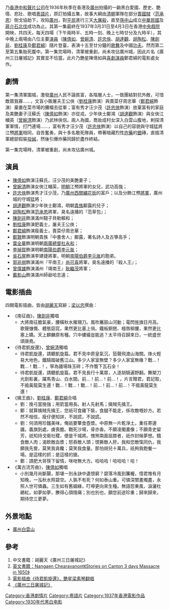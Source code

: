 {{no footnotes|time=2015-05-30T12:49:13+00:00}}
{{Infobox Film
|片名          = 廣州三日屠城記
|電影原名      = ''{{lang|en|Stories on Canton 3 days Massacre in 1650}}''
|圖像          = 
|圖像說明      = 
|導演          = [[胡宗理|胡宗理]]
|監製          = [[胡麗天|胡麗天]]
|製片          = 
|編劇          = [[胡麗天|胡麗天]]
|劇本          = 
|故事          = 
|原著          = 
|旁白          = 
|統籌          = 
|主演          = [[陳倩如|陳倩如]]、[[許忠俠|許忠俠]] <br>[[曾婉清|曾婉清]]、[[胡達觀|胡達觀]] <br> [[胡陶松|胡陶松]]、[[陳劍非|陳劍非]] <br> [[劉桂康|劉桂康]]、[[鄭君綿|鄭君綿]]
|副標題        =《兩藩王入粵大殺廣州城》
|片尾曲        = 
|配樂          = [[梁以忠|梁以忠]]
|攝影          = [[徐鴻章|徐鴻章]]
|剪輯          = 
|製片商        = 香港中和聲片公司，[[德輔道中|德輔道中]]314號
|發行商        = 
|上映日期      = {{flagicon|HKG|variant=1910}}[[香港島|香港島]][[西環|西環]][[皇后大道西|皇后大道西]]421號[[中央戲院|中央戲院]]　{{film date|1937|3|31}}
|發行日期      = 
|片長          = 
|產地          = {{HKG-1910}}
|語言          = 粵語片
|預算          = 
|票房          = 
|amg_id      = 
|imdb_id     = tt0192350
}}
{{engname|《廣州三日屠城記》|'' Stories on Canton 3 days Massacre in 1650''}}乃[[香港|香港]][[中和聲片公司|中和聲片公司]]在1936年秋季在香港及[[廣州|廣州]]拍攝的一齣黑白愛國、歷史、艷情、悲壯、歌唱[[粵語片|粵語片]]，原訂拍攝五集，故事大綱由[[清朝|清朝]]軍隊在部分[[賣國賊|賣國賊]]（[[范承恩|范承恩]]）倒戈協助下，攻陷[[廣州|廣州]]，對[[平民|平民]]進行三天[[庚寅之劫|大屠殺]]，直至[[孫中山|孫中山]]成立[[中華民國|中華民國]]及[[蔣介石|蔣介石]][[北伐|北伐]]成功為止。其第一集最終在1937年3月31日至4月3日在香港[[中央戲院|中央戲院]]開映，共四天，每天四場（下午兩時半、五時一刻、晚上七時廿分及九時半），其中晚上兩場由八位主要[[演員|演員]]（[[陳倩如|陳倩如]]、[[曾婉清|曾婉清]]、[[許忠俠|許忠俠]]、[[胡達觀|胡達觀]]、[[胡陶松|胡陶松]]、[[陳劍非|陳劍非]]、[[劉桂康|劉桂康]]及[[鄭君綿|鄭君綿]]）隨片登臺，表演十五至廿分鐘的[[歌舞|歌舞]]及中國[[功夫|功夫]]。然而第二至第五集胎死腹中。第一集完場時，清軍被重創，尚未攻佔廣州城，因此片名《廣州三日屠城記》其實並不恰當。此片乃艷星陳倩如與[[喜劇演員|喜劇演員]]鄭君綿的電影處女作。

== 劇情==
第一集清軍圍城，激發[[廣州|廣州]]人民不論貧富，各階層人士，一致團結對抗外敵，可惜敵眾我寡……，文盲小販屠夫王公俠（[[劉桂康|劉桂康]]飾演）與賣菜仔周忠華（[[鄭君綿|鄭君綿]]飾演）棄置在菜市場的攤檔去從軍；富有秀才汪少茂（[[許忠俠|許忠俠]]飾演）放棄富有的家庭及美艷妻子汪蘇氏（[[陳倩如|陳倩如]]飾演）亦從戎。少年俠士鄺鴻（[[胡達觀|胡達觀]]飾演）與女俠江幗英（[[曾婉清|曾婉清]]飾演）乃武林俠侶，兩人為國，喬妝成村女深入白雲山腹地，剌探清軍軍情，打鬥連場……，富有秀才汪少茂（[[許忠俠|許忠俠]]飾演）以自己的容貌與守城猛將江槱[[將軍|將軍]]相同，自告奮勇，與十多名敢死隊員，帶著暗藏烈性[[炸藥|炸藥]]的[[銀|銀]]磚，直搗清軍總部假裝[[投誠|投誠]]，然後引爆炸藥同歸於盡作終結。

第一集完場時，清軍被重創，尚未攻佔廣州城。

== 演員 ==
* [[陳倩如|陳倩如]]飾演汪蘇氏，汪少茂的美艷妻子；
* [[曾婉清|曾婉清]]飾演女俠江幗英，[[明朝|明朝]]江槱將軍的女兒，武功高強；
* [[許忠俠|許忠俠]]飾演秀才汪少茂，乃[[廣州|廣州]][[西關|西關]][[繡花街|繡花街]]的富戶；以及分飾江槱[[將軍|將軍]]，廣州城的守城猛將；
* [[胡達觀|胡達觀]]飾演少年俠士鄺鴻，明朝[[貴族|貴族]]鄺露的兒子；
* [[胡陶松|胡陶松]]飾演[[范承恩|范承恩]]將軍，臭名遠播的『范草包』；
* [[陳劍非|陳劍非]]飾演滿州韃子貝勒賴和；
* [[劉桂康|劉桂康]]飾演肥義士，屠夫王公俠；
* [[鄭君綿|鄭君綿]]飾演瘦義士，賣菜仔周忠華；
* [[鄭賢|鄭賢]]飾演明朝貴族『中書舍人』鄺露，著名詩人及古箏高手；
* [[葉全華|葉全華]]飾演明朝[[兩廣總督|兩廣總督]][[杜永和|杜永和]]；
* [[李禎賀|李禎賀]]飾演明朝[[南陽伯爵|南陽伯爵]][[李元胤|李元胤]]；
* [[吳石屋|吳石屋]]飾演李建捷將軍，明朝[[南陽伯爵|南陽伯爵]][[李元胤|李元胤]]的胞弟。
* [[郭非弱|郭非弱]]飾演滿州『平南王』[[尚可喜|尚可喜]]將軍，臭名遠播的『殺人王』；
* [[曾偉雄|曾偉雄]]飾演滿州『靖南王』[[耿繼茂|耿繼茂]]將軍；
* [[戴影山|戴影山]]飾演滿州師爺哈志遠；

== 電影插曲 ==
四闕電影插曲，皆由[[胡麗天|胡麗天]]寫辭；[[梁以忠|梁以忠]]撰曲：

*《南征曲》，[[陳劍非|陳劍非]]獨唱
** 大將南征膽氣豪，腰橫秋水雁翎刀。風吹鼉鼓山河動；電閃旌旗日月高。歌聲慷慨、體態窈窕，果然更比塞上俏。鐵板銅琶、檀唇柳腰，果然更比塞上嬌。天上麒麟原有種。穴中螻蟻豈能逃？太平待召歸來日，一統盛世頌唐堯。
*《待君凱旋還》，[[曾婉清|曾婉清]]獨唱
** 待君凱旋還，請聽凱旋篇。君不見中原皇氣沉，笳聲飛渡山海關。烽火輕易大地色，鐵騎踏破舊江山。多少人家室無壁？多少人家室無椽？戰…！戰…！戰…！，寧為疆場珠玉碎；不作簷下瓦石全！
** 待君凱旋還，請聽凱旋篇。君不見長行十萬眾，人逐胡騎遍野翻。舞槊刀光劍影裏，躍馬青山、白水間。前…！前…！前…！，片言贈君，君記取，不搗黃龍莫生還！戰…！戰…！戰…！前…！前…！前…！不搗黃龍莫生還！
*《擒王曲》，[[劉桂康|劉桂康]]、[[鄭君綿|鄭君綿]]合唱
** 劉：挽弓當挽強；用箭當用長。射人先射馬；擒賊先擒王。
** 鄭：就算擒賊先擒王，您祇可食雞下裝，食腿不能走，係攻敵嘅妙方。若然不相信，瘦仔便知詳，不說謊，不說謊。
** 劉：何須用珍饈美味，俺祇要簞食壺漿。中原無一片乾淨土，重任寄邊疆。義旗到處，虜喪膽。戰死沙場，骨亦香。不願凌閣畫像；不願青史留芳，祇知持戈衛社稷，便是干城將。愧煞南面屈膝者，祇作封候夢想。餓食敵人肉；渴飲敵血漿；怒吞敵人頭；恨撕敵人肝。我和您敵愾同仇，我願我先嘗，莫笑我貪饞；莫笑我食量。那怕胡兒十萬兵，祇夠我飽餐一場。是這樣的抓；是這樣的搶。
** 鄭：請肥大哥筷下留情，咪咁無大方。哈哈哈！哈哈哈！哈！
*《萬古流芳曲》，[[陳倩如|陳倩如]]獨唱
** 小別幾月尚斷腸，那堪一別永訣中遺恨窮？碧落冷風到簾櫳，憶君惟有月知晚，一泓秋水照碧空。人孰不有死？何如泰山重。可憐深閨畫燭盡，永照人世可憐蟲。三生如有舊姻緣，叮嚀更向來生種。無語怨東風，淚灑杜鵑紅。如夢如夢，賸得心頭隱痛；別也別也，願您前途珍重；歸來歸來，期待您三更夢。

== 外景地點 ==
* [[廣州|廣州]][[白云山_(广州)|白雲山]]

== 參考 ==
# 中文書籍：胡麗天《廣州三日屠城記》
# [https://books.google.com.hk/books?id=fr7yCAAAQBAJ&pg=PA7&lpg=PA7&dq=%E5%BB%A3%E5%B7%9E%E4%B8%89%E6%97%A5%E5%B1%A0%E5%9F%8E%E8%A8%98&source=bl&ots=ZiBfmwPPD4&sig=1qsKozQL1bq8gbpRBN9aggNUnRc&hl=zh-TW&sa=X&ei=yplpVef7C6O6mAXCioOABA&ved=0CFQQ6AEwCQ#v=onepage&q=%E5%BB%A3%E5%B7%9E%E4%B8%89%E6%97%A5%E5%B1%A0%E5%9F%8E%E8%A8%98&f=false 英文書籍：Nangaen Chearavanont《Stories on Canton 3 days Massacre in 1650》]
# [https://www.youtube.com/watch?v=6E6o7kCb-lo 電影插曲《待君凱旋還》，艷星梁素琴翻唱] {{Wayback|url=https://www.youtube.com/watch?v=6E6o7kCb-lo |date=20160402203719 }}
# [https://www.youtube.com/watch?v=RfU3rWb5Xfo 《廣州三日屠城記》] {{Wayback|url=https://www.youtube.com/watch?v=RfU3rWb5Xfo |date=20160322134832 }}

[[Category:香港劇情片|Category:香港劇情片]]
[[Category:粵語片|Category:粵語片]]
[[Category:1937年香港電影作品|Category:1937年香港電影作品]]
[[Category:1930年代黑白电影|Category:1930年代黑白电影]]